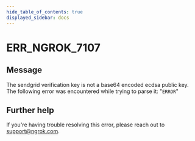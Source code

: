 ```yaml
---
hide_table_of_contents: true
displayed_sidebar: docs
---
```



# ERR_NGROK_7107

## Message

The sendgrid verification key is not a base64 encoded ecdsa public key. The following error was encountered while trying to parse it: "`ERROR`"

<ErrorDetails error="err_ngrok_7107" />

## Further help

If you're having trouble resolving this error, please reach out to [support@ngrok.com](mailto:support@ngrok.com?subject=Help%20with%20ERR_NGROK_7107).
